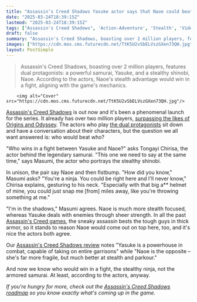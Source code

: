 ```yaml
---
title: "Assassin’s Creed Shadows Yasuke actor says that Naoe could beat his samurai in a fight: “Especially with that big a** helmet of mine”"
date: "2025-03-24T18:39:15Z"
lastmod: "2025-03-24T18:39:15Z"
tags: ["Assassin's Creed Shadows", 'Action-Adventure', 'Stealth', 'Video Game', 'Dual Protagonists', 'Samurai', 'Ninja']
draft: false
summary: "Assassin's Creed Shadows, boasting over 2 million players, features dual protagonists:  a powerful samurai, Yasuke, and a stealthy shinobi, Naoe.  According to the actors, Naoe's stealth advantage would win in a fight, aligning with the game's mechanics."
images: ["https://cdn.mos.cms.futurecdn.net/TtK5U2vSbELVszGXen73QH.jpg"]
layout: PostSimple
---
```

> Assassin's Creed Shadows, boasting over 2 million players, features dual protagonists:  a powerful samurai, Yasuke, and a stealthy shinobi, Naoe.  According to the actors, Naoe's stealth advantage would win in a fight, aligning with the game's mechanics.


        <img alt="Cover" src="https://cdn.mos.cms.futurecdn.net/TtK5U2vSbELVszGXen73QH.jpg"/>
        
[<u>Assassin's Creed Shadows</u>](https://www.gamesradar.com/assassins-creed-shadows-guide/) is out now and it's been a phenomenal launch for the series. It already has over two million players, [<u>surpassing the likes of Origins and Odyssey</u>](https://www.gamesradar.com/games/assassin-s-creed/assassins-creed-shadows-has-already-surpassed-the-launches-of-ac-origins-and-odyssey-with-2-million-players-and-counting/#:~:text=Assassin's%20Creed%20Shadows%20has%20already,GamesRadar%2B). The actors who play [<u>the dual protagonists</u>](https://www.gamesradar.com/games/assassin-s-creed/assassins-creed-shadows-naoe-yasuke-differences/) sit down and have a conversation about their characters, but the question we all want answered is: who would beat who?

"Who wins in a fight between Yasuke and Naoe?" asks Tongayi Chirisa, the actor behind the legendary samurai. "This one we need to say at the same time," says Masumi, the actor who portrays the stealthy shinobi.

In unison, the pair say Naoe and then fistbump. "How did you know," Masumi asks? "You're a ninja. You could be right here and I'll never know," Chirisa explains, gesturing to his neck. "Especially with that big a** helmet of mine, you could just snap me [from] miles away, like you're throwing something at me."

"I'm in the shadows," Masumi agrees. Naoe is much more stealth focused, whereas Yasuke deals with enemies through sheer strength. In all the past [<u>Assassin's Creed games</u>](https://www.gamesradar.com/best-assassins-creed-games/), the sneaky assassin bests the tough guys in thick armor, so it stands to reason Naoe would come out on top here, too, and it's nice the actors both agree.

Our [<u>Assassin's Creed Shadows review</u>](https://www.gamesradar.com/games/assassin-s-creed/assassins-creed-shadows-review/) notes "Yasuke is a powerhouse in combat, capable of taking on entire garrisons" while "Naoe is the opposite – she's far more fragile, but much better at stealth and parkour."

And now we know who would win in a fight, the stealthy ninja, not the armored samurai. At least, according to the actors, anyway.

*If you're hungry for more, check out the *[<u><em>Assassin's Creed Shadows roadmap</em></u>](https://www.gamesradar.com/games/assassin-s-creed/assassins-creed-shadows-roadmap/)* so you know exactly what's coming up in the game.*
        